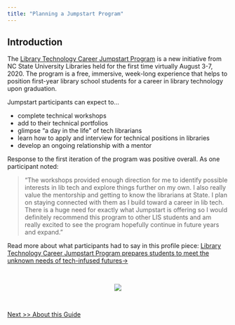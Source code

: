 ```yaml
---
title: "Planning a Jumpstart Program"
---
```


## Introduction ## 

The [Library Technology Career Jumpstart Program ](https://www.lib.ncsu.edu/jumpstart) is a new initiative from NC State University Libraries held for the first time virtually August 3-7, 2020. The program is a free, immersive, week-long experience that helps to position first-year library school students for a career in library technology upon graduation.

Jumpstart participants can expect to...

- complete technical workshops
- add to their technical portfolios
- glimpse “a day in the life” of tech librarians
- learn how to apply and interview for technical positions in libraries
- develop an ongoing relationship with a mentor

Response to the first iteration of the program was positive overall. As one participant noted: 

> “The workshops provided enough direction for me to identify possible interests in lib tech and explore things further on my own. I also really value the mentorship and getting to know the librarians at State. I plan on staying connected with them as I build toward a career in lib tech. There is a huge need for exactly what Jumpstart is offering so I would definitely recommend this program to other LIS students and am really excited to see the program hopefully continue in future years and expand. ”

Read more about what participants had to say in this profile piece: [Library Technology Career Jumpstart Program prepares students to meet the unknown needs of tech-infused futures->](https://www.lib.ncsu.edu/stories/library-technology-career-jumpstart-program-prepares-students-meet-unknown-needs-tech)

<br>

<center>
![](./images/zoomjumpstart.png)
</center>


<br>

[Next >> About this Guide](https://ncsu-libraries.github.io/jumpstart-framework//about.html)


